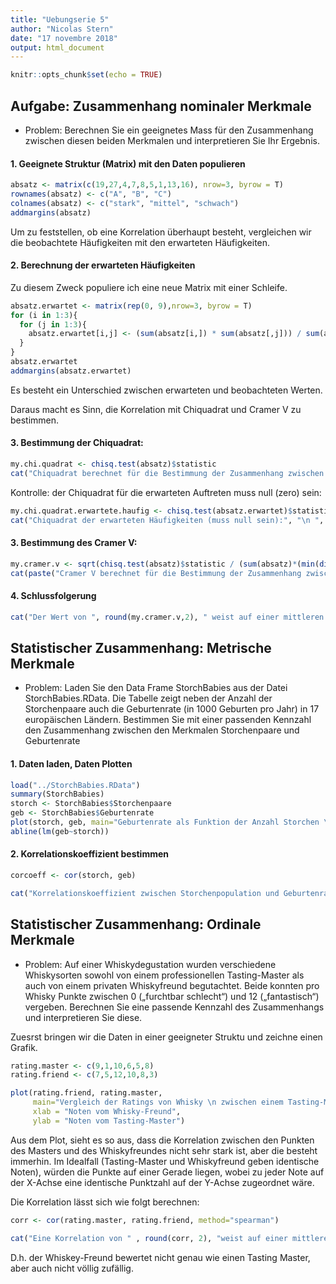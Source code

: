 ```yaml
---
title: "Uebungserie 5"
author: "Nicolas Stern"
date: "17 novembre 2018"
output: html_document
---
```


```r
knitr::opts_chunk$set(echo = TRUE)
```
## Aufgabe: Zusammenhang nominaler Merkmale
- Problem: Berechnen Sie ein geeignetes Mass für den Zusammenhang zwischen diesen beiden Merkmalen und interpretieren Sie Ihr Ergebnis.

#### 1. Geeignete Struktur (Matrix) mit den Daten populieren
```r
absatz <- matrix(c(19,27,4,7,8,5,1,13,16), nrow=3, byrow = T)
rownames(absatz) <- c("A", "B", "C")
colnames(absatz) <- c("stark", "mittel", "schwach")
addmargins(absatz)
```
Um zu feststellen, ob eine Korrelation überhaupt besteht, vergleichen wir die beobachtete Häufigkeiten mit den erwarteten Häufigkeiten.

#### 2. Berechnung der erwarteten Häufigkeiten

Zu diesem Zweck populiere ich eine neue Matrix mit einer Schleife.
```r
absatz.erwartet <- matrix(rep(0, 9),nrow=3, byrow = T)
for (i in 1:3){
  for (j in 1:3){
    absatz.erwartet[i,j] <- (sum(absatz[i,]) * sum(absatz[,j])) / sum(absatz)
  }
}
absatz.erwartet
addmargins(absatz.erwartet)
```
Es besteht ein Unterschied zwischen erwarteten und beobachteten Werten. 

Daraus macht es Sinn, die Korrelation mit Chiquadrat und Cramer V zu bestimmen.

#### 3. Bestimmung der Chiquadrat:
```r
my.chi.quadrat <- chisq.test(absatz)$statistic
cat("Chiquadrat berechnet für die Bestimmung der Zusammenhang zwischen Werbekampagne und Absatzwachstum:", "\n ", round(my.chi.quadrat,2))
```
Kontrolle: der Chiquadrat für die erwarteten Auftreten muss null (zero) sein:
```r
my.chi.quadrat.erwartete.haufig <- chisq.test(absatz.erwartet)$statistic
cat("Chiquadrat der erwarteten Häufigkeiten (muss null sein):", "\n ", round(my.chi.quadrat.erwartete.haufig,2))
```

#### 3. Bestimmung des Cramer V:
```r
my.cramer.v <- sqrt(chisq.test(absatz)$statistic / (sum(absatz)*(min(dim(absatz))-1)))
cat(paste("Cramer V berechnet für die Bestimmung der Zusammenhang zwischen Werbekampagne und Absatzwachstum: " ,"\n", round(my.cramer.v,2)))
```
#### 4. Schlussfolgerung
```r
cat("Der Wert von ", round(my.cramer.v,2), " weist auf einer mittleren Korrelation zwischen Werbekampagne und  Absatzkampagne darauf hin.")
```

## Statistischer Zusammenhang: Metrische Merkmale
- Problem: Laden Sie den Data Frame StorchBabies aus der Datei StorchBabies.RData. Die Tabelle zeigt neben der Anzahl der Storchenpaare auch die Geburtenrate (in 1000 Geburten pro Jahr) in 17 europäischen Ländern. Bestimmen Sie mit einer passenden Kennzahl den Zusammenhang zwischen den Merkmalen Storchenpaare und Geburtenrate

#### 1. Daten laden, Daten Plotten
```r
load("../StorchBabies.RData")
summary(StorchBabies)
storch <- StorchBabies$Storchenpaare
geb <- StorchBabies$Geburtenrate
plot(storch, geb, main="Geburtenrate als Funktion der Anzahl Storchen \n in 17 europäischen Ländern", xlab = "Anzahl Storchenpaaren im Land", ylab = "Geburtenrate")
abline(lm(geb~storch))
```

#### 2. Korrelationskoeffizient bestimmen

```r
corcoeff <- cor(storch, geb)
```
```r
cat("Korrelationskoeffizient zwischen Storchenpopulation und Geburtenrate : ", round(corcoeff, 2), ". Das weist auf einere mittleren bis starken statistischen Korrelation zwischen der Storchenpopulation und der Geburtenrate darauf hin.")
```

## Statistischer Zusammenhang: Ordinale Merkmale
- Problem: Auf einer Whiskydegustation wurden verschiedene Whiskysorten sowohl von einem professionellen Tasting-Master als auch von einem privaten Whiskyfreund begutachtet. Beide konnten pro Whisky Punkte zwischen 0 („furchtbar schlecht“) und 12 („fantastisch“) vergeben. Berechnen Sie eine passende Kennzahl des Zusammenhangs und interpretieren Sie diese.

Zuesrst bringen wir die Daten in einer geeigneter Struktu und zeichne einen Grafik.
```r
rating.master <- c(9,1,10,6,5,8)
rating.friend <- c(7,5,12,10,8,3)
```
```r
plot(rating.friend, rating.master,
     main="Vergleich der Ratings von Whisky \n zwischen einem Tasting-Master und einem Amateur ",
     xlab = "Noten vom Whisky-Freund",
     ylab = "Noten vom Tasting-Master")
```
Aus dem Plot, sieht es so aus, dass die Korrelation zwischen den Punkten des Masters und des Whiskyfreundes nicht sehr stark ist, aber die besteht immerhin. Im Idealfall (Tasting-Master und Whiskyfreund geben identische Noten), würden die Punkte auf einer Gerade liegen, wobei zu jeder Note auf der X-Achse eine identische Punktzahl auf der Y-Achse zugeordnet wäre.

Die Korrelation lässt sich wie folgt berechnen:
```r
corr <- cor(rating.master, rating.friend, method="spearman")
```
```r
cat("Eine Korrelation von " , round(corr, 2), "weist auf einer mittleren Korrelation.")
```
D.h. der Whiskey-Freund bewertet nicht genau wie einen Tasting Master, aber auch nicht völlig zufällig.

